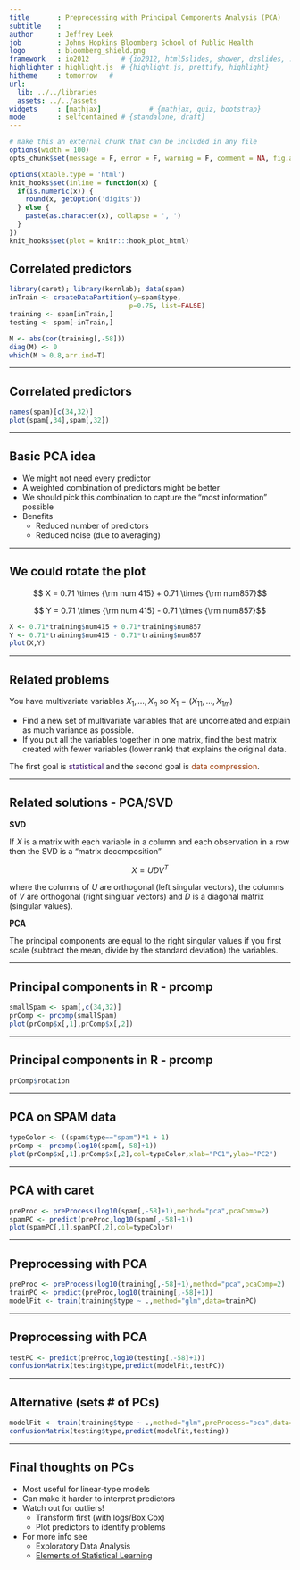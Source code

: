 ---
title       : Preprocessing with Principal Components Analysis (PCA)
subtitle    : 
author      : Jeffrey Leek
job         : Johns Hopkins Bloomberg School of Public Health
logo        : bloomberg_shield.png
framework   : io2012        # {io2012, html5slides, shower, dzslides, ...}
highlighter : highlight.js  # {highlight.js, prettify, highlight}
hitheme     : tomorrow   # 
url:
  lib: ../../libraries
  assets: ../../assets
widgets     : [mathjax]            # {mathjax, quiz, bootstrap}
mode        : selfcontained # {standalone, draft}
---


```{r setup, cache = F, echo = F, message = F, warning = F, tidy = F}
# make this an external chunk that can be included in any file
options(width = 100)
opts_chunk$set(message = F, error = F, warning = F, comment = NA, fig.align = 'center', dpi = 100, tidy = F, cache.path = '.cache/', fig.path = 'fig/')

options(xtable.type = 'html')
knit_hooks$set(inline = function(x) {
  if(is.numeric(x)) {
    round(x, getOption('digits'))
  } else {
    paste(as.character(x), collapse = ', ')
  }
})
knit_hooks$set(plot = knitr:::hook_plot_html)
```


## Correlated predictors

```{r loadPackage,cache=TRUE,fig.height=3.5,fig.width=3.5}
library(caret); library(kernlab); data(spam)
inTrain <- createDataPartition(y=spam$type,
                              p=0.75, list=FALSE)
training <- spam[inTrain,]
testing <- spam[-inTrain,]

M <- abs(cor(training[,-58]))
diag(M) <- 0
which(M > 0.8,arr.ind=T)
```

---

## Correlated predictors

```{r,dependson="loadPackage",cache=TRUE,fig.height=3.5,fig.width=3.5}
names(spam)[c(34,32)]
plot(spam[,34],spam[,32])
```


---

## Basic PCA idea

* We might not need every predictor
* A weighted combination of predictors might be better
* We should pick this combination to capture the "most information" possible
* Benefits
  * Reduced number of predictors
  * Reduced noise (due to averaging)


---

## We could rotate the plot

$$ X = 0.71 \times {\rm num 415} + 0.71 \times {\rm num857}$$

$$ Y = 0.71 \times {\rm num 415} - 0.71 \times {\rm num857}$$

```{r,dependson="loadPackage",cache=TRUE,fig.height=3.5,fig.width=3.5}
X <- 0.71*training$num415 + 0.71*training$num857
Y <- 0.71*training$num415 - 0.71*training$num857
plot(X,Y)
```

---

## Related problems

You have multivariate variables $X_1,\ldots,X_n$ so $X_1 = (X_{11},\ldots,X_{1m})$

* Find a new set of multivariate variables that are uncorrelated and explain as much variance as possible.
* If you put all the variables together in one matrix, find the best matrix created with fewer variables (lower rank) that explains the original data.


The first goal is <font color="#330066">statistical</font> and the second goal is <font color="#993300">data compression</font>.

---

## Related solutions - PCA/SVD

__SVD__

If $X$ is a matrix with each variable in a column and each observation in a row then the SVD is a "matrix decomposition"

$$ X = UDV^T$$

where the columns of $U$ are orthogonal (left singular vectors), the columns of $V$ are orthogonal (right singluar vectors) and $D$ is a diagonal matrix (singular values). 

__PCA__

The principal components are equal to the right singular values if you first scale (subtract the mean, divide by the standard deviation) the variables.

---

## Principal components in R - prcomp

```{r prcomp,dependson="loadPackage",cache=TRUE,fig.height=3.5,fig.width=3.5}
smallSpam <- spam[,c(34,32)]
prComp <- prcomp(smallSpam)
plot(prComp$x[,1],prComp$x[,2])
```

---

## Principal components in R - prcomp

```{r ,dependson="prcomp",cache=TRUE,fig.height=3.5,fig.width=3.5}
prComp$rotation
```


---

## PCA on SPAM data

```{r spamPC,dependson="loadPackage",cache=TRUE,fig.height=3.5,fig.width=3.5}
typeColor <- ((spam$type=="spam")*1 + 1)
prComp <- prcomp(log10(spam[,-58]+1))
plot(prComp$x[,1],prComp$x[,2],col=typeColor,xlab="PC1",ylab="PC2")
```


---

## PCA with caret

```{r ,dependson="spamPC",cache=TRUE,fig.height=3.5,fig.width=3.5}
preProc <- preProcess(log10(spam[,-58]+1),method="pca",pcaComp=2)
spamPC <- predict(preProc,log10(spam[,-58]+1))
plot(spamPC[,1],spamPC[,2],col=typeColor)
```


---

## Preprocessing with PCA

```{r pcaCaret,dependson="spamPC",cache=TRUE,fig.height=3.5,fig.width=3.5}
preProc <- preProcess(log10(training[,-58]+1),method="pca",pcaComp=2)
trainPC <- predict(preProc,log10(training[,-58]+1))
modelFit <- train(training$type ~ .,method="glm",data=trainPC)
```

---

## Preprocessing with PCA

```{r ,dependson="pcaCaret",cache=TRUE,fig.height=3.5,fig.width=3.5}
testPC <- predict(preProc,log10(testing[,-58]+1))
confusionMatrix(testing$type,predict(modelFit,testPC))
```

---

## Alternative (sets # of PCs)

```{r ,dependson="pcaCaret",cache=TRUE,fig.height=3.5,fig.width=3.5}
modelFit <- train(training$type ~ .,method="glm",preProcess="pca",data=training)
confusionMatrix(testing$type,predict(modelFit,testing))
```

---

## Final thoughts on PCs

* Most useful for linear-type models
* Can make it harder to interpret predictors
* Watch out for outliers! 
  * Transform first (with logs/Box Cox)
  * Plot predictors to identify problems
* For more info see 
  * Exploratory Data Analysis
  * [Elements of Statistical Learning](http://statweb.stanford.edu/~tibs/ElemStatLearn/)
  